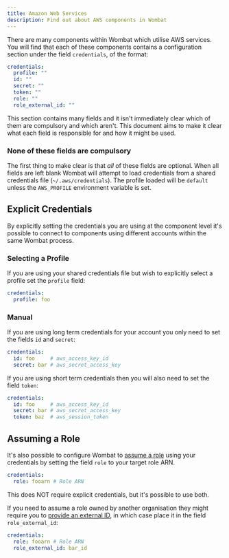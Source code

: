 ```yaml
---
title: Amazon Web Services
description: Find out about AWS components in Wombat
---
```


There are many components within Wombat which utilise AWS services. You will find that each of these components
contains a configuration section under the field `credentials`, of the format:

```yml
credentials:
  profile: ""
  id: ""
  secret: ""
  token: ""
  role: ""
  role_external_id: ""
```

This section contains many fields and it isn't immediately clear which of them are compulsory and which aren't. This
document aims to make it clear what each field is responsible for and how it might be used.

### None of these fields are compulsory

The first thing to make clear is that _all_ of these fields are optional. When all fields are left blank Wombat will
attempt to load credentials from a shared credentials file (`~/.aws/credentials`). The profile loaded will be `default`
unless the `AWS_PROFILE` environment variable is set.

## Explicit Credentials

By explicitly setting the credentials you are using at the component level it's possible to connect to components
using different accounts within the same Wombat process.

### Selecting a Profile

If you are using your shared credentials file but wish to explicitly select a profile set the `profile` field:

```yml
credentials:
  profile: foo
```

### Manual

If you are using long term credentials for your account you only need to set the fields `id` and `secret`:

```yml
credentials:
  id: foo     # aws_access_key_id
  secret: bar # aws_secret_access_key
```

If you are using short term credentials then you will also need to set the field `token`:

```yml
credentials:
  id: foo     # aws_access_key_id
  secret: bar # aws_secret_access_key
  token: baz  # aws_session_token
```

## Assuming a Role

It's also possible to configure Wombat to
[assume a role](https://docs.aws.amazon.com/IAM/latest/UserGuide/id_roles_use.html) using your credentials by setting
the field `role` to your target role ARN.

```yml
credentials:
  role: fooarn # Role ARN
```

This does NOT require explicit credentials, but it's possible to use both.

If you need to assume a role owned by another organisation they might require you to
[provide an external ID](https://docs.aws.amazon.com/IAM/latest/UserGuide/id_roles_create_for-user_externalid.html),
in which case place it in the field `role_external_id`:

```yml
credentials:
  role: fooarn # Role ARN
  role_external_id: bar_id
```
